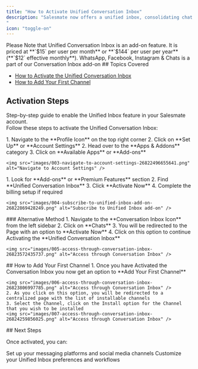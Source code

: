 ```yaml
---
title: "How to Activate Unified Conversation Inbox"
description: "Salesmate now offers a unified inbox, consolidating chat conversations from various sources, including website chat, Facebook Messenger, Facebook page messages, Instagram direct messages, and WhatsApp. This centralized platform streamlines communication management by combining messages from different channels into a cohesive interface for enhanced efficiency and convenience.
"
icon: "toggle-on"
---
```


<Warning>
  Please Note that Unified Conversation Inbox is an add-on feature. It is priced
  at **`$15` per user per month** or **`$144` per user per year** (**`$12`
  effective monthly**). WhatsApp, Facebook, Instagram & Chats is a part of our
  Conversation Inbox add-on
</Warning>
## Topics Covered

- [How to Activate the Unified Conversation Inbox](#activation-steps)
- [How to Add Your First Channel](#how-to-add-your-first-channel)

## Activation Steps

Step-by-step guide to enable the Unified Inbox feature in your Salesmate account.\
Follow these steps to activate the Unified Conversation Inbox:

<Steps>

  <Step title="To Activate the Unified Conversation Inbox,">
    1. Navigate to the **Profile Icon** on the top right corner
    2. Click on **Set Up** or **Account Settings**
    2. Head over to the **Apps & Addons** category
    3. Click on **Available Apps** or **Add-ons**

    <img src="images/003-navigate-to-account-settings-26822496655641.png" alt="Navigate to Account Settings" />

  </Step>
  
  <Step title="Subscribe to Unified Inbox">
    1. Look for **Add-ons** or **Premium Features** section
    2. Find **Unified Conversation Inbox**
    3. Click **Activate Now**
    4. Complete the billing setup if required

    <img src="images/004-subscribe-to-unified-inbox-add-on-26822869428249.png" alt="Subscribe to Unified Inbox add-on" />

  </Step>
  
</Steps>
### Alternative Method
<Steps>
  <Step title="Access Conversation Inbox">
    1. Navigate to the **Conversation Inbox Icon** from the left sidebar
    2. Click on **Chats**
    3. You will be redirected to the Page with an option to **Activate Now**
    4. Click on this option to continue Activating the **Unified Conversation Inbox**

    <img src="images/005-access-through-conversation-inbox-26823572435737.png" alt="Access through Conversation Inbox" />

  </Step>
</Steps>
## How to Add Your First Channel
<Steps>
  <Step title="Add Your First Channel">
    1. Once you have Activated the Conversation Inbox you now get an option to **Add Your First Channel**

    <img src="images/006-access-through-conversation-inbox-26823806997785.png" alt="Access through Conversation Inbox" />
    2. As you click on this option, you will be redirected to a centralized page with the list of installable channels
    3. Select the Channel, click on the Install option for the Channel that you wish to be installed
    <img src="images/007-access-through-conversation-inbox-26824259856025.png" alt="Access through Conversation Inbox" />

  </Step>
</Steps>
## Next Steps

Once activated, you can:

<CardGroup cols={2}>
  <Card
    title="Connect Channels"
    icon="plug"
    href="/unified-inbox/sections/channels-installation/salesmate-chats"
  >
    Set up your messaging platforms and social media channels
  </Card>
  <Card
    title="Configure Settings"
    icon="gear"
    href="/unified-inbox/configuration"
  >
    Customize your Unified Inbox preferences and workflows
  </Card>
</CardGroup>
